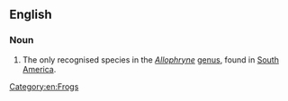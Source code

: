 ==English==
{{wikipedia}}

===Noun===
{{en-noun|head=[[Tukeit Hill]] [[frog]]}}

# The only recognised species in the ''[[Allophryne ]]'' [[genus]], found in [[South America]].

[[Category:en:Frogs]]
